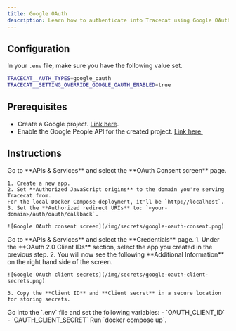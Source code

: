 ```yaml
---
title: Google OAuth
description: Learn how to authenticate into Tracecat using Google OAuth.
---
```


## Configuration

In your `.env` file, make sure you have the following value set.

```bash
TRACECAT__AUTH_TYPES=google_oauth
TRACECAT__SETTING_OVERRIDE_GOOGLE_OAUTH_ENABLED=true
```

## Prerequisites

- Create a Google project. [Link here](https://console.cloud.google.com/projectcreate).
- Enable the Google People API for the created project. [Link here.](https://console.cloud.google.com/apis/library/people.googleapis.com)

## Instructions

<Steps>
  <Step title="Set up OAuth consent screen in Google">
    Go to **APIs & Services** and select the **OAuth Consent screen** page.

    1. Create a new app.
    2. Set **Authorized JavaScript origins** to the domain you're serving Tracecat from.
    For the local Docker Compose deployment, it'll be `http://localhost`.
    3. Set the **Authorized redirect URIs** to: `<your-domain>/auth/oauth/callback`.

    ![Google OAuth consent screen](/img/secrets/google-oauth-consent.png)

  </Step>
  <Step title="Set up credentials in Google">
    Go to **APIs & Services** and select the **Credentials** page.
    1. Under the **OAuth 2.0 Client IDs** section, select the app you created in the previous step.
    2. You will now see the following **Additional Information** on the right hand side of the screen.

    ![Google OAuth client secrets](/img/secrets/google-oauth-client-secrets.png)

    3. Copy the **Client ID** and **Client secret** in a secure location for storing secrets.
  </Step>
  <Step title="Configure environment variables in Tracecat">
    Go into the `.env` file and set the following variables:
    - `OAUTH_CLIENT_ID`
    - `OAUTH_CLIENT_SECRET`
  </Step>
  <Step title="Restart Tracecat">
    Run `docker compose up`.
  </Step>
</Steps>
